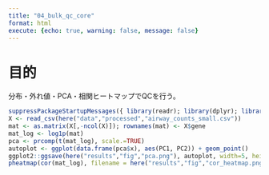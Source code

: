 ```yaml
---
title: "04_bulk_qc_core"
format: html
execute: {echo: true, warning: false, message: false}
---
```


# 目的
分布・外れ値・PCA・相関ヒートマップでQCを行う。

```r
suppressPackageStartupMessages({ library(readr); library(dplyr); library(ggplot2); library(pheatmap); library(here) })
X <- read_csv(here("data","processed","airway_counts_small.csv"))
mat <- as.matrix(X[,-ncol(X)]); rownames(mat) <- X$gene
mat_log <- log1p(mat)
pca <- prcomp(t(mat_log), scale.=TRUE)
autoplot <- ggplot(data.frame(pca$x), aes(PC1, PC2)) + geom_point()
ggplot2::ggsave(here("results","fig","pca.png"), autoplot, width=5, height=4)
pheatmap(cor(mat_log), filename = here("results","fig","cor_heatmap.png"))
```
